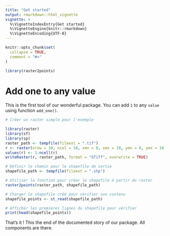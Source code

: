 ```yaml
---
title: "Get started"
output: rmarkdown::html_vignette
vignette: >
  %\VignetteIndexEntry{Get started}
  %\VignetteEngine{knitr::rmarkdown}
  %\VignetteEncoding{UTF-8}
---
```


```r
knitr::opts_chunk$set(
  collapse = TRUE,
  comment = "#>"
)
```

```r
library(raster2points)
```

<!-- WARNING - This vignette is generated by {fusen} from dev/flat_raster_to_points.Rmd: do not edit by hand -->


<!-- 
Run this 'development' chunk

Store every call to library() that you need to run chunks line by line, as in a classical Rmd for analysis
-->

<!--
# Description of your package

This will fill the description of your package.
Fill and run the content of this chunk, before anything else. 

Note: when you will use other flat templates, this part will be in a separate file. Do not be surprised!
--> 

# Add one to any value

This is the first tool of our wonderful package. 
You can add `1` to any `value` using function `add_one()`.

<!-- 
This first section shows:

- the three parts necessary for a package: 'function', 'examples' and 'tests'.  
  + Note that the three following chunks have names accordingly.

-->

<!--
Here is an example on how to use the function.
This should be a reproducible and working example
-->
```r
# Créer un raster simple pour l'exemple

library(raster)
library(sf)
library(sp)
raster_path <- tempfile(fileext = ".tif")
r <- raster(nrow = 10, ncol = 10, xmn = 0, xmx = 10, ymn = 0, ymx = 10)
values(r) <- 1:ncell(r)
writeRaster(r, raster_path, format = "GTiff", overwrite = TRUE)

# Définir le chemin pour le shapefile de sortie
shapefile_path <- tempfile(fileext = ".shp")

# Utiliser la fonction pour créer le shapefile à partir du raster
raster2points(raster_path, shapefile_path)

# Charger le shapefile créé pour vérifier son contenu
shapefile_points <- st_read(shapefile_path)

# Afficher les premières lignes du shapefile pour vérifier
print(head(shapefile_points))
```


<!--
Here are some unit tests to verify the function works as expected.
-->

That's it ! This the end of the documented story of our package. All components are there.

<!-- 
# Inflate your package

You're one inflate from paper to box.
Build your package from this very Rmd using `fusen::inflate()` 
-->


<!-- 
- Verify your `"DESCRIPTION"` file has been updated
- Verify your function is in `"R/"` directory
- Verify your test is in `"tests/testthat/"` directory
- Verify this Rmd appears in `"vignettes/"` directory 
-->
